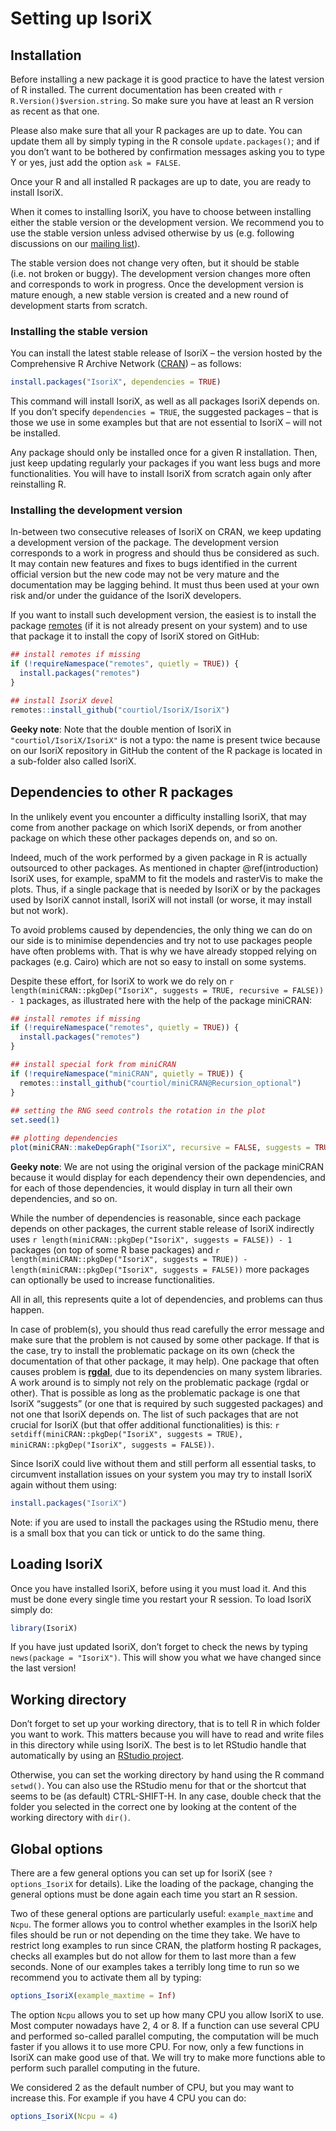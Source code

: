 # Setting up IsoriX

## Installation

Before installing a new package it is good practice to have the latest version of R installed.
The current documentation has been created with `r R.Version()$version.string`. So make sure you have at least an R version as recent as that one.

Please also make sure that all your R packages are up to date. You can update them all by simply typing in the R console ```update.packages()```; and if you don't want to be bothered by confirmation messages asking you to type Y or yes, just add the option `ask = FALSE`.

Once your R and all installed R packages are up to date, you are ready to install IsoriX.

When it comes to installing IsoriX, you have to choose between installing either the stable version or the development version.
We recommend you to use the stable version unless advised otherwise by us (e.g. following discussions on our [mailing list](https://groups.google.com/g/IsoriX)).

The stable version does not change very often, but it should be stable (i.e. not broken or buggy).
The development version changes more often and corresponds to work in progress.
Once the development version is mature enough, a new stable version is created and a new round of development starts from scratch.

### Installing the stable version

You can install the latest stable release of IsoriX -- the version hosted by the Comprehensive R Archive Network ([CRAN](https://CRAN.R-project.org/package=IsoriX)) -- as follows:

```r
install.packages("IsoriX", dependencies = TRUE)
```

This command will install IsoriX, as well as all packages IsoriX depends on. If you don't specify `dependencies = TRUE`, the suggested packages -- that is those we use in some examples but that are not essential to IsoriX -- will not be installed.

Any package should only be installed once for a given R installation. Then, just keep updating regularly your packages if you want less bugs and more functionalities. You will have to install IsoriX from scratch again only after reinstalling R.

### Installing the development version

In-between two consecutive releases of IsoriX on CRAN, we keep updating a development version of the package.
The development version corresponds to a work in progress and should thus be considered as such.
It may contain new features and fixes to bugs identified in the current official version but the new code may not be very mature and the documentation may be lagging behind.
It must thus been used at your own risk and/or under the guidance of the IsoriX developers.

If you want to install such development version, the easiest is to install the package [remotes](https://remotes.r-lib.org/) (if it is not already present on your system) and to use that package it to install the copy of IsoriX stored on GitHub:

```r
## install remotes if missing
if (!requireNamespace("remotes", quietly = TRUE)) {
  install.packages("remotes")
}

## install IsoriX devel
remotes::install_github("courtiol/IsoriX/IsoriX")
```

::: {.rmdnote}
**Geeky note**: Note that the double mention of IsoriX in `"courtiol/IsoriX/IsoriX"` is not a typo: the name is present twice because on our IsoriX repository in GitHub the content of the R package is located in a sub-folder also called IsoriX.
:::

## Dependencies to other R packages

In the unlikely event you encounter a difficulty installing IsoriX, that may come from another package on which IsoriX depends, or from another package on which these other packages depends on, and so on. 

Indeed, much of the work performed by a given package in R is actually outsourced to other packages. As mentioned in chapter \@ref(introduction) IsoriX uses, for example, spaMM to fit the models and rasterVis to make the plots.
Thus, if a single package that is needed by IsoriX or by the packages used by IsoriX cannot install, IsoriX will not install (or worse, it may install but not work).

To avoid problems caused by dependencies, the only thing we can do on our side is to minimise dependencies and try not to use packages people have often problems with.
That is why we have already stopped relying on packages (e.g. Cairo) which are not so easy to install on some systems.

Despite these effort, for IsoriX to work we do rely on `r length(miniCRAN::pkgDep("IsoriX", suggests = TRUE, recursive = FALSE)) - 1` packages, as illustrated here with the help of the package miniCRAN:

```r
## install remotes if missing
if (!requireNamespace("remotes", quietly = TRUE)) {
  install.packages("remotes")
}

## install special fork from miniCRAN
if (!requireNamespace("miniCRAN", quietly = TRUE)) {
  remotes::install_github("courtiol/miniCRAN@Recursion_optional")
}
  
## setting the RNG seed controls the rotation in the plot
set.seed(1)

## plotting dependencies
plot(miniCRAN::makeDepGraph("IsoriX", recursive = FALSE, suggests = TRUE))
```

::: {.rmdnote}
**Geeky note**: We are not using the original version of the package miniCRAN because it would display for each dependency their own dependencies, and for each of those dependencies, it would display in turn all their own dependencies, and so on.
:::

While the number of dependencies is reasonable, since each package depends on other packages, the current stable release of IsoriX indirectly uses `r length(miniCRAN::pkgDep("IsoriX", suggests = FALSE)) - 1` packages (on top of some R base packages) and `r length(miniCRAN::pkgDep("IsoriX", suggests = TRUE)) - length(miniCRAN::pkgDep("IsoriX", suggests = FALSE))` more packages can optionally be used to increase functionalities.

All in all, this represents quite a lot of dependencies, and problems can thus happen.

In case of problem(s), you should thus read carefully the error message and make sure that the problem is not caused by some other package. If that is the case, try to install the problematic package on its own (check the documentation of that other package, it may help).
One package that often causes problem is [**rgdal**](http://rgdal.r-forge.r-project.org/index.html), due to its dependencies on many system libraries.
A work around is to simply not rely on the problematic package (rgdal or other).
That is possible as long as the problematic package is one that IsoriX "suggests" (or one that is required by such suggested packages) and not one that IsoriX depends on.
The list of such packages that are not crucial for IsoriX (but that offer additional functionalities) is this:
`r setdiff(miniCRAN::pkgDep("IsoriX", suggests = TRUE), miniCRAN::pkgDep("IsoriX", suggests = FALSE))`.

Since IsoriX could live without them and still perform all essential tasks, to circumvent installation issues on your system you may try to install IsoriX again without them using:

```r
install.packages("IsoriX")
```

Note: if you are used to install the packages using the RStudio menu, there is a small box that you can tick or untick to do the same thing. 


## Loading IsoriX

Once you have installed IsoriX, before using it you must load it. And this must be done every single time you restart your R session. To load IsoriX simply do:

```r
library(IsoriX)
```

If you have just updated IsoriX, don't forget to check the news by typing `news(package = "IsoriX")`. This will show you what we have changed since the last version!

## Working directory

Don't forget to set up your working directory, that is to tell R in which folder you want to work.
This matters because you will have to read and write files in this directory while using IsoriX.
The best is to let RStudio handle that automatically by using an [RStudio project](https://support.rstudio.com/hc/en-us/articles/200526207-Using-RStudio-Projects).

Otherwise, you can set the working directory by hand using the R command `setwd()`.
You can also use the RStudio menu for that or the shortcut that seems to be (as default) CTRL-SHIFT-H.
In any case, double check that the folder you selected in the correct one by looking at the content of the working directory with `dir()`.

## Global options {#globaloptions}

There are a few general options you can set up for IsoriX (see ```?options_IsoriX``` for details).
Like the loading of the package, changing the general options must be done again each time you start an R session.

Two of these general options are particularly useful: `example_maxtime` and `Ncpu`.
The former allows you to control whether examples in the IsoriX help files should be run or not
depending on the time they take. We have to restrict long examples to run since CRAN, the platform
hosting R packages, checks all examples but do not allow for them to last more than a few seconds.
None of our examples takes a terribly long time to run so we recommend you to activate them all by typing:

```r
options_IsoriX(example_maxtime = Inf)
```

The option `Ncpu` allows you to set up how many CPU you allow IsoriX to use.
Most computer nowadays have 2, 4 or 8. If a function can use several CPU and performed
so-called parallel computing, the computation will be much faster if you allows it to use more CPU.
For now, only a few functions in IsoriX can make good use of that.
We will try to make more functions able to perform such parallel computing in the future.

We considered 2 as the default number of CPU, but you may want to increase this.
For example if you have 4 CPU you can do:

```r
options_IsoriX(Ncpu = 4)
```

